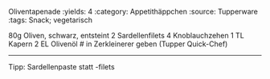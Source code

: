 Oliventapenade
:yields: 4
:category: Appetithäppchen
:source: Tupperware
:tags: Snack; vegetarisch

80g Oliven, schwarz, entsteint
2 Sardellenfilets
4 Knoblauchzehen
1 TL Kapern
2 EL Olivenöl
# in Zerkleinerer geben (Tupper Quick-Chef)

---
Tipp: Sardellenpaste statt -filets
